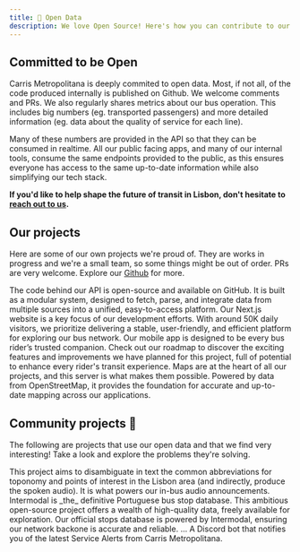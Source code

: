 ```yaml
---
title: 🐝 Open Data
description: We love Open Source! Here's how you can contribute to our projects.
---
```


## Committed to be Open

Carris Metropolitana is deeply commited to open data. Most, if not all, of the code produced internally is published on Github. We welcome comments and PRs.
We also regularly shares metrics about our bus operation. This includes big numbers (eg. transported passengers) and more detailed information (eg. data about the quality of service for each line).

Many of these numbers are provided in the API so that they can be consumed in realtime. All our public facing apps, and many of our internal tools, consume the same endpoints provided to the public,
as this ensures everyone has access to the same up-to-date information while also simplifying our tech stack.

**If you'd like to help shape the future of transit in Lisbon, don't hesitate to [**reach out to us**](/intro/contact-us).**


## Our projects

Here are some of our own projects we're proud of. They are works in progress and we're a small team, so some things might be out of order. PRs are very welcome. Explore our [Github](https://github.com/carrismetropolitana) for more.

<Cards>
    <Card icon="🛠️" title="JSON API" href="https://github.com/carrismetropolitana/api">
        The code behind our API is open-source and available on GitHub. It is built as a modular system, designed to fetch, parse, and integrate data from multiple sources into a unified, easy-to-access platform.
    </Card>
    <Card icon="🦄" title="Website" href="https://github.com/carrismetropolitana/website">
        Our Next.js website is a key focus of our development efforts. With around 50K daily visitors, we prioritize delivering a stable, user-friendly, and efficient platform for exploring our bus network.
    </Card>
    <Card icon="☎️" title="Mobile App" href="https://github.com/carrismetropolitana/app">
        Our mobile app is designed to be every bus rider’s trusted companion. Check out our roadmap to discover the exciting features and improvements we have planned for this project, full of potential to enhance every rider's transit experience.
    </Card>
    <Card icon="📍" title="Map Server" href="https://github.com/carrismetropolitana/maps">
        Maps are at the heart of all our projects, and this server is what makes them possible. Powered by data from OpenStreetMap, it provides the foundation for accurate and up-to-date mapping across our applications.
    </Card>
</Cards>


## Community projects 💛

The following are projects that use our open data and that we find very interesting! Take a look and explore the problems they're solving.

<Cards>
    <Card icon="💬" title="Text-to-Speech (TTS)" href="https://github.com/carrismetropolitana/tts">
        This project aims to disambiguate in text the common abbreviations for toponomy and points of interest in the Lisbon area (and indirectly, produce the spoken audio). It is what powers our in-bus audio announcements.
    </Card>
    <Card icon="🚏" title="Intermodal" href="https://intermodal.pt/sobre">
        Intermodal is _the_ definitive Portuguese bus stop database. This ambitious open-source project offers a wealth of high-quality data, freely available for exploration. Our official stops database is powered by Intermodal, ensuring our network backone is accurate and reliable.
    </Card>
    <Card icon="⏰" title="Horários LX" href="https://github.com/Horarios-LX/horarios-lx.github.io">
        ...
    </Card>
    <Card icon="👾" title="Discord Bot" href="https://github.com/carrismetropolitana/discord-bot">
        A Discord bot that notifies you of the latest Service Alerts from Carris Metropolitana.
    </Card>
</Cards>

##